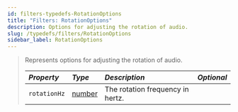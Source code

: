 ```yaml
---
id: filters-typedefs-RotationOptions
title: "Filters: RotationOptions"
description: Options for adjusting the rotation of audio.
slug: /typedefs/filters/RotationOptions
sidebar_label: RotationOptions
---
```


> Represents options for adjusting the rotation of audio.
>
> | <i className="fa-solid fa-hashtag"/> Property | <i className="fa-solid fa-font"/> Type                                                            | <i className="fa-solid fa-list"/> Description | <i className="fa-solid fa-flask"/> Optional |
> | :---------------------------------------------| :------------------------------------------------------------------------------------------------ | :---------------------------------------------| :------------------------------------------:|
> | `rotationHz`                                  | [number](https://developer.mozilla.org/en-US/docs/Web/JavaScript/Reference/Global_Objects/Number) | The rotation frequency in hertz.              | <i className="fa-solid fa-xmark"/>          |